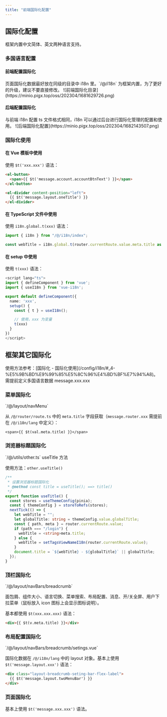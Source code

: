```yaml
---
title: "前端国际化配置"
---
```


## 国际化配置

<Note>
框架内置中文简体、英文两种语言支持。
</Note>

### 多国语言配置

#### 前端配置国际化

<Note>
页面国际化数据最好放在同级的目录中 i18n 里。`/@/i18n` 为框架内置，为了更好的升级，建议不要直接修改。
</Note>

<Card title="前端国际化目录结构" icon="folder">
  ![前端国际化目录](https://minio.pigx.top/oss/202304/1681629726.png)
</Card>

#### 后端配置国际化

<Note>
与前端 i18n 配置 ts 文件格式相同，i18n 可以通过后台进行国际化管理的配置和使用。
</Note>

<Card title="后端国际化配置" icon="image">
  ![后端国际化配置](https://minio.pigx.top/oss/202304/1682143507.png)
</Card>

### 国际化使用

#### 在 Vue 模板中使用

使用 `$t('xxx.xxx')` 语法：

```html
<el-button>
  <span>{{ $t('message.account.accountBtnText') }}</span>
</el-button>

<el-divider content-position="left">
  {{ $t('message.layout.oneTitle') }}
</el-divider>
```

#### 在 TypeScript 文件中使用

使用 `i18n.global.t(xxx)` 语法：

```typescript
import { i18n } from "/@/i18n/index";

const webTitle = i18n.global.t(router.currentRoute.value.meta.title as any);
```

#### 在 setup 中使用

使用 `t(xxx)` 语法：

```typescript
<script lang="ts">
import { defineComponent } from 'vue';
import { useI18n } from 'vue-i18n';

export default defineComponent({
  name: 'xxx',
  setup() {
    const { t } = useI18n();

    // 使用，xxx 为变量
    t(xxx)
  }
})
</script>
```

## 框架其它国际化

<Note>
使用方法参考：[国际化 - 国际化使用](/config/i18n/#_4-%E5%9B%BD%E9%99%85%E5%8C%96%E4%BD%BF%E7%94%A8)。需提前定义多国语言数据 message.xxx.xxx
</Note>

### 菜单国际化

<Card title="代码位置" icon="code">
  `/@/layout/navMenu`
</Card>

从 `/@/router/route.ts` 中的 `meta.title` 字段获取（`message.router.xxx` 需提前在 `/@/i18n/lang` 中定义）：

```vue
<span>{{ $t(val.meta.title) }}</span>
```

### 浏览器标题国际化

<Card title="代码位置" icon="code">
  `/@/utils/other.ts` useTitle 方法
</Card>

使用方法：`other.useTitle()`

```typescript
/**
 * 设置浏览器标题国际化
 * @method const title = useTitle(); ==> title()
 */
export function useTitle() {
  const stores = useThemeConfig(pinia);
  const { themeConfig } = storeToRefs(stores);
  nextTick(() => {
    let webTitle = "";
    let globalTitle: string = themeConfig.value.globalTitle;
    const { path, meta } = router.currentRoute.value;
    if (path === "/login") {
      webTitle = <string>meta.title;
    } else {
      webTitle = setTagsViewNameI18n(router.currentRoute.value);
    }
    document.title = `${webTitle} - ${globalTitle}` || globalTitle;
  });
}
```

### 顶栏国际化

<Card title="代码位置" icon="code">
  `/@/layout/navBars/breadcrumb`
</Card>

面包屑、组件大小、语言切换、菜单搜索、布局配置、消息、开/关全屏、用户下拉菜单（鼠标放入 icon 图标上会显示图标说明）。

基本都使用 `$t(xxx.xxx.xxx)` 语法：

```html
<div>{{ $t(v.meta.title) }}</div>
```

### 布局配置国际化

<Card title="代码位置" icon="code">
  `/@/layout/navBars/breadcrumb/setings.vue`
</Card>

国际化数据在 `/@/i18n/lang` 中的 layout 对象。基本上使用 `$t('message.layout.xxx')` 语法：

```html
<div class="layout-breadcrumb-seting-bar-flex-label">
  {{ $t('message.layout.twoMenuBar') }}
</div>
```

### 页面国际化

基本上使用 `$t('message.xxx.xxx')` 语法。
